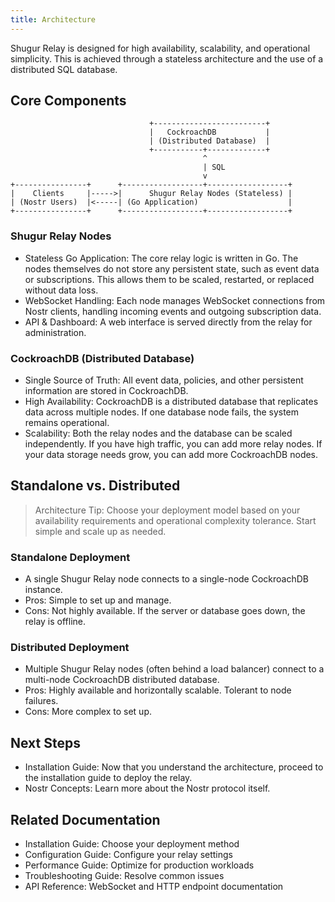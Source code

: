 ```yaml
---
title: Architecture
---
```


Shugur Relay is designed for high availability, scalability, and operational simplicity. This is achieved through a stateless architecture and the use of a distributed SQL database.

## Core Components

```text
                               +-------------------------+
                               |   CockroachDB           |
                               | (Distributed Database)  |
                               +-----------+-------------+
                                           ^
                                           | SQL
                                           v
+----------------+      +------------------+------------------+
|    Clients     |----->|      Shugur Relay Nodes (Stateless) |
| (Nostr Users)  |<-----| (Go Application)                    |
+----------------+      +------------------+------------------+
```

### Shugur Relay Nodes

- Stateless Go Application: The core relay logic is written in Go. The nodes themselves do not store any persistent state, such as event data or subscriptions. This allows them to be scaled, restarted, or replaced without data loss.
- WebSocket Handling: Each node manages WebSocket connections from Nostr clients, handling incoming events and outgoing subscription data.
- API & Dashboard: A web interface is served directly from the relay for administration.

### CockroachDB (Distributed Database)

- Single Source of Truth: All event data, policies, and other persistent information are stored in CockroachDB.
- High Availability: CockroachDB is a distributed database that replicates data across multiple nodes. If one database node fails, the system remains operational.
- Scalability: Both the relay nodes and the database can be scaled independently. If you have high traffic, you can add more relay nodes. If your data storage needs grow, you can add more CockroachDB nodes.

## Standalone vs. Distributed

> Architecture Tip: Choose your deployment model based on your availability requirements and operational complexity tolerance. Start simple and scale up as needed.

### Standalone Deployment

- A single Shugur Relay node connects to a single-node CockroachDB instance.
- Pros: Simple to set up and manage.
- Cons: Not highly available. If the server or database goes down, the relay is offline.

### Distributed Deployment

- Multiple Shugur Relay nodes (often behind a load balancer) connect to a multi-node CockroachDB distributed database.
- Pros: Highly available and horizontally scalable. Tolerant to node failures.
- Cons: More complex to set up.

## Next Steps

- Installation Guide: Now that you understand the architecture, proceed to the installation guide to deploy the relay.
- Nostr Concepts: Learn more about the Nostr protocol itself.

## Related Documentation

- Installation Guide: Choose your deployment method
- Configuration Guide: Configure your relay settings
- Performance Guide: Optimize for production workloads
- Troubleshooting Guide: Resolve common issues
- API Reference: WebSocket and HTTP endpoint documentation

